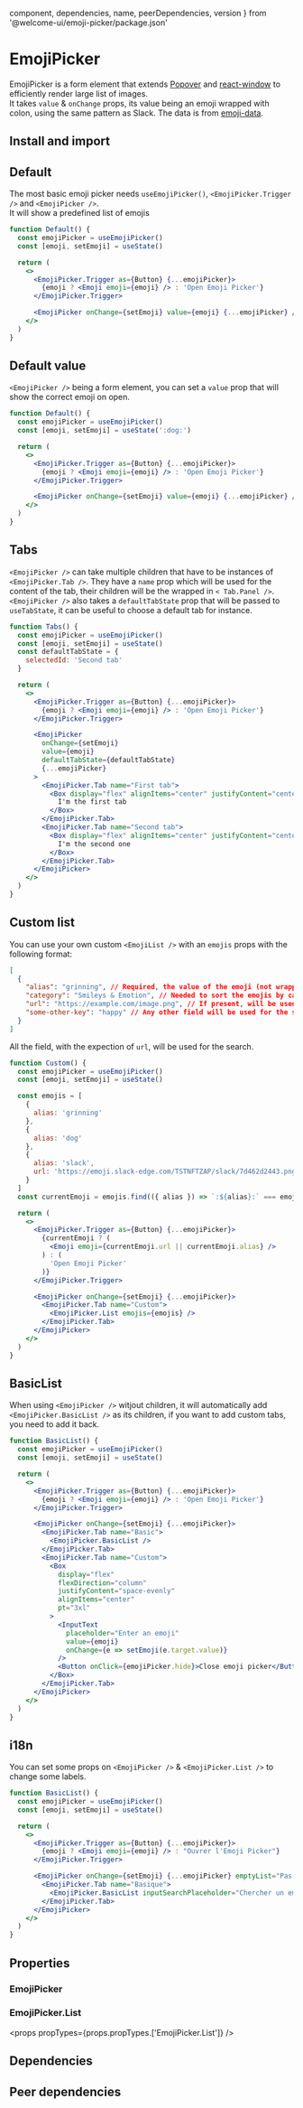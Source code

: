 
  component,
  dependencies,
  name,
  peerDependencies,
  version
} from '@welcome-ui/emoji-picker/package.json'

# EmojiPicker

<tagversion version={version} name={name} component={component} />

EmojiPicker is a form element that extends [Popover](https://www.welcome-ui.com/components/popover) and [react-window](https://github.com/bvaughn/react-window) to efficiently render large list of images.  
It takes `value` & `onChange` props, its value being an emoji wrapped with colon, using the same pattern as Slack. The data is from [emoji-data](https://github.com/iamcal/emoji-data).

## Install and import

<usage component={component} name={name} peerDependencies={peerDependencies} />

## Default

The most basic emoji picker needs `useEmojiPicker()`, `<EmojiPicker.Trigger />` and `<EmojiPicker />`.  
It will show a predefined list of emojis

```jsx
function Default() {
  const emojiPicker = useEmojiPicker()
  const [emoji, setEmoji] = useState()

  return (
    <>
      <EmojiPicker.Trigger as={Button} {...emojiPicker}>
        {emoji ? <Emoji emoji={emoji} /> : 'Open Emoji Picker'}
      </EmojiPicker.Trigger>

      <EmojiPicker onChange={setEmoji} value={emoji} {...emojiPicker} />
    </>
  )
}
```

## Default value

`<EmojiPicker />` being a form element, you can set a `value` prop that will show the correct emoji on open.

```jsx
function Default() {
  const emojiPicker = useEmojiPicker()
  const [emoji, setEmoji] = useState(':dog:')

  return (
    <>
      <EmojiPicker.Trigger as={Button} {...emojiPicker}>
        {emoji ? <Emoji emoji={emoji} /> : 'Open Emoji Picker'}
      </EmojiPicker.Trigger>

      <EmojiPicker onChange={setEmoji} value={emoji} {...emojiPicker} />
    </>
  )
}
```

## Tabs

`<EmojiPicker />` can take multiple children that have to be instances of `<EmojiPicker.Tab />`. They have a `name` prop which will be used for the content of the tab, their children will be the wrapped in `< Tab.Panel />`.  
`<EmojiPicker />` also takes a `defaultTabState` prop that will be passed to `useTabState`, it can be useful to choose a default tab for instance.

```jsx
function Tabs() {
  const emojiPicker = useEmojiPicker()
  const [emoji, setEmoji] = useState()
  const defaultTabState = {
    selectedId: 'Second tab'
  }

  return (
    <>
      <EmojiPicker.Trigger as={Button} {...emojiPicker}>
        {emoji ? <Emoji emoji={emoji} /> : 'Open Emoji Picker'}
      </EmojiPicker.Trigger>

      <EmojiPicker
        onChange={setEmoji}
        value={emoji}
        defaultTabState={defaultTabState}
        {...emojiPicker}
      >
        <EmojiPicker.Tab name="First tab">
          <Box display="flex" alignItems="center" justifyContent="center">
            I'm the first tab
          </Box>
        </EmojiPicker.Tab>
        <EmojiPicker.Tab name="Second tab">
          <Box display="flex" alignItems="center" justifyContent="center">
            I'm the second one
          </Box>
        </EmojiPicker.Tab>
      </EmojiPicker>
    </>
  )
}
```

## Custom list

You can use your own custom `<EmojiList />` with an `emojis` props with the following format:

```json
[
  {
    "alias": "grinning", // Required, the value of the emoji (not wrapped with :), if from basicEmojis.json, will use the apple/google emoji
    "category": "Smileys & Emotion", // Needed to sort the emojis by categories
    "url": "https://example.com/image.png", // If present, will be used instead of the alias to show the emojis
    "some-other-key": "happy" // Any other field will be used for the search
  }
]
```

All the field, with the expection of `url`, will be used for the search.

```jsx
function Custom() {
  const emojiPicker = useEmojiPicker()
  const [emoji, setEmoji] = useState()

  const emojis = [
    {
      alias: 'grinning'
    },
    {
      alias: 'dog'
    },
    {
      alias: 'slack',
      url: 'https://emoji.slack-edge.com/TSTNFTZAP/slack/7d462d2443.png'
    }
  ]
  const currentEmoji = emojis.find(({ alias }) => `:${alias}:` === emoji)

  return (
    <>
      <EmojiPicker.Trigger as={Button} {...emojiPicker}>
        {currentEmoji ? (
          <Emoji emoji={currentEmoji.url || currentEmoji.alias} />
        ) : (
          'Open Emoji Picker'
        )}
      </EmojiPicker.Trigger>

      <EmojiPicker onChange={setEmoji} {...emojiPicker}>
        <EmojiPicker.Tab name="Custom">
          <EmojiPicker.List emojis={emojis} />
        </EmojiPicker.Tab>
      </EmojiPicker>
    </>
  )
}
```

## BasicList

When using `<EmojiPicker />` witjout children, it will automatically add `<EmojiPicker.BasicList />` as its children, if you want to add custom tabs, you need to add it back.

```jsx
function BasicList() {
  const emojiPicker = useEmojiPicker()
  const [emoji, setEmoji] = useState()

  return (
    <>
      <EmojiPicker.Trigger as={Button} {...emojiPicker}>
        {emoji ? <Emoji emoji={emoji} /> : 'Open Emoji Picker'}
      </EmojiPicker.Trigger>

      <EmojiPicker onChange={setEmoji} {...emojiPicker}>
        <EmojiPicker.Tab name="Basic">
          <EmojiPicker.BasicList />
        </EmojiPicker.Tab>
        <EmojiPicker.Tab name="Custom">
          <Box
            display="flex"
            flexDirection="column"
            justifyContent="space-evenly"
            alignItems="center"
            pt="3xl"
          >
            <InputText
              placeholder="Enter an emoji"
              value={emoji}
              onChange={e => setEmoji(e.target.value)}
            />
            <Button onClick={emojiPicker.hide}>Close emoji picker</Button>
          </Box>
        </EmojiPicker.Tab>
      </EmojiPicker>
    </>
  )
}
```

## i18n

You can set some props on `<EmojiPicker />` & `<EmojiPicker.List />` to change some labels.

```jsx
function BasicList() {
  const emojiPicker = useEmojiPicker()
  const [emoji, setEmoji] = useState()

  return (
    <>
      <EmojiPicker.Trigger as={Button} {...emojiPicker}>
        {emoji ? <Emoji emoji={emoji} /> : "Ouvrer l'Emoji Picker"}
      </EmojiPicker.Trigger>

      <EmojiPicker onChange={setEmoji} {...emojiPicker} emptyList="Pas d'emojis">
        <EmojiPicker.Tab name="Basique">
          <EmojiPicker.BasicList inputSearchPlaceholder="Chercher un emoji" />
        </EmojiPicker.Tab>
      </EmojiPicker>
    </>
  )
}
```

## Properties

### EmojiPicker

<props propTypes={props.propTypes.EmojiPicker} />

### EmojiPicker.List

<props propTypes={props.propTypes.['EmojiPicker.List']} />

## Dependencies

<dependencies dependencies={dependencies} />

## Peer dependencies

<dependencies dependencies={peerDependencies} />
